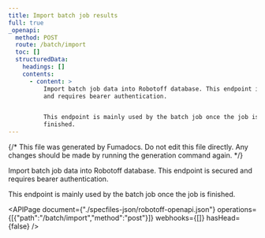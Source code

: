 ```yaml
---
title: Import batch job results
full: true
_openapi:
  method: POST
  route: /batch/import
  toc: []
  structuredData:
    headings: []
    contents:
      - content: >
          Import batch job data into Robotoff database. This endpoint is secured
          and requires bearer authentication.


          This endpoint is mainly used by the batch job once the job is
          finished.
---
```


{/* This file was generated by Fumadocs. Do not edit this file directly. Any changes should be made by running the generation command again. */}

Import batch job data into Robotoff database. This endpoint is secured and requires bearer authentication.

This endpoint is mainly used by the batch job once the job is finished.


<APIPage document={"./specfiles-json/robotoff-openapi.json"} operations={[{"path":"/batch/import","method":"post"}]} webhooks={[]} hasHead={false} />